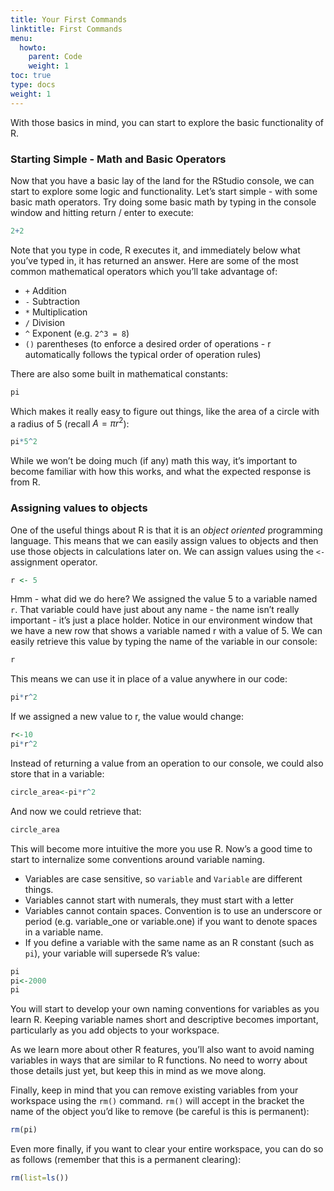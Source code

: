 ```yaml
---
title: Your First Commands
linktitle: First Commands
menu:
  howto:
    parent: Code
    weight: 1
toc: true
type: docs
weight: 1
---
```


With those basics in mind, you can start to explore the basic functionality of R.

### Starting Simple - Math and Basic Operators

Now that you have a basic lay of the land for the RStudio console, we can start to explore some logic and functionality. Let's start simple - with some basic math operators. Try doing some basic math by typing in the console window and hitting return / enter to execute:

``` r
2+2
```
Note that you type in code, R executes it, and immediately below what you've typed in, it has returned an answer. Here are some of the most common mathematical operators which you'll take advantage of:

- `+` Addition
- `-` Subtraction
- `*` Multiplication
- `/` Division
- `^` Exponent (e.g. `2^3 = 8`)
- `()` parentheses (to enforce a desired order of operations - r automatically follows the typical order of operation rules)

There are also some built in mathematical constants:
``` r
pi
```

Which makes it really easy to figure out things, like the area of a circle with a radius of 5 (recall $A = \pi r^2$):
``` r
pi*5^2
```
While we won't be doing much (if any) math this way, it's important to become familiar with how this works, and what the expected response is from R.

### Assigning values to objects

One of the useful things about R is that it is an *object oriented* programming language. This means that we can easily assign values to objects and then use those objects in calculations later on. We can assign values using the `<-` assignment operator.
``` r
r <- 5
```
Hmm - what did we do here? We assigned the value 5 to a variable named `r`. That variable could have just about any name - the name isn't really important - it's just a place holder. Notice in our environment window that we have a new row that shows a variable named r with a value of 5. We can easily retrieve this value by typing the name of the variable in our console:
``` r
r
```

This means we can use it in place of a value anywhere in our code:
``` r
pi*r^2
```

If we assigned a new value to r, the value would change:
``` r
r<-10
pi*r^2
```
Instead of returning a value from an operation to our console, we could also store that in a variable:

``` r
circle_area<-pi*r^2
```
And now we could retrieve that:
``` r
circle_area
```
This will become more intuitive the more you use R. Now's a good time to start to internalize some conventions around variable naming. 

- Variables are case sensitive, so `variable` and `Variable` are different things.
- Variables cannot start with numerals, they must start with a letter
- Variables cannot contain spaces. Convention is to use an underscore or period (e.g. variable_one or variable.one) if you want to denote spaces in a variable name.
- If you define a variable with the same name as an R constant (such as `pi`), your variable will supersede R's value:

```r
pi
pi<-2000
pi
```

You will start to develop your own naming conventions for variables as you learn R. Keeping variable names short and descriptive becomes important, particularly as you add objects to your workspace.

As we learn more about other R features, you'll also want to avoid naming variables in ways that are similar to R functions. No need to worry about those details just yet, but keep this in mind as we move along.

Finally, keep in mind that you can remove existing variables from your workspace using the `rm()` command. `rm()` will accept in the bracket the name of the object you'd like to remove (be careful is this is permanent):

```r
rm(pi)
```

Even more finally, if you want to clear your entire workspace, you can do so as follows (remember that this is a permanent clearing):
```r
rm(list=ls())
```